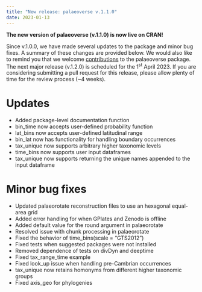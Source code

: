 ```yaml
---
title: "New release: palaeoverse v.1.1.0"
date: 2023-01-13
---
```


**The new version of palaeoverse (v.1.1.0) is now live on CRAN!**

Since v.1.0.0, we have made several updates to the package and minor bug fixes. A summary of these changes are provided below. We would also like to remind you that we welcome [contributions](https://palaeoverse.palaeoverse.org) to the palaeoverse package. The next major release (v.1.2.0) is scheduled for the 1^st^ April 2023. If you are considering submitting a pull request for this release, please allow plenty of time for the review process (~4 weeks).

# Updates

* Added package-level documentation function
* bin_time now accepts user-defined probability function
* lat_bins now accepts user-defined latitudinal range
* bin_lat now has functionality for handling boundary occurrences
* tax_unique now supports arbitrary higher taxonomic levels
* time_bins now supports user input dataframes
* tax_unique now supports returning the unique names appended to the input dataframe

# Minor bug fixes

* Updated palaeorotate reconstruction files to use an hexagonal equal-area grid
* Added error handling for when GPlates and Zenodo is offline
* Added default value for the round argument in palaeorotate
* Resolved issue with chunk processing in palaeorotate
* Fixed the behavior of time_bins(scale = "GTS2012")
* Fixed tests when suggested packages were not installed
* Removed dependence of tests on divDyn and deeptime
* Fixed tax_range_time example
* Fixed look_up issue when handling pre-Cambrian occurrences
* tax_unique now retains homonyms from different higher taxonomic groups
* Fixed axis_geo for phylogenies